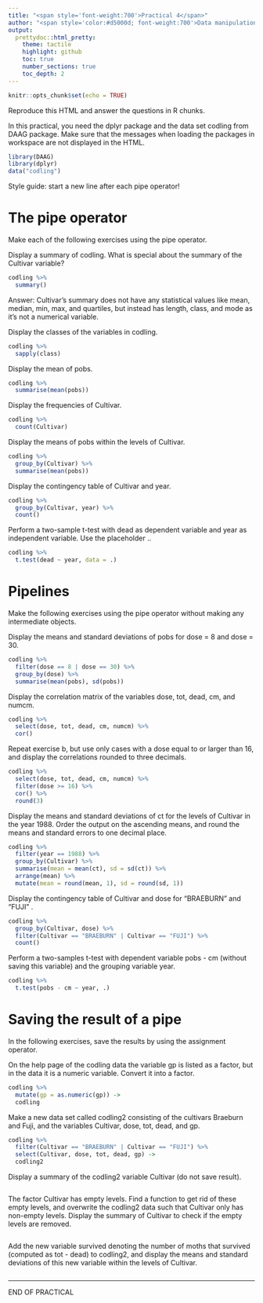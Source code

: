 ```yaml
---
title: "<span style='font-weight:700'>Practical 4</span>"
author: "<span style='color:#d5000d; font-weight:700'>Data manipulation</span>"
output:   
  prettydoc::html_pretty:
    theme: tactile
    highlight: github
    toc: true
    number_sections: true
    toc_depth: 2
---
```


```r
knitr::opts_chunk$set(echo = TRUE)
```

Reproduce this HTML and answer the questions in R chunks.

In this practical, you need the dplyr package and the data set codling from DAAG package. Make sure that the messages when loading the packages in workspace are not displayed in the HTML.

```r
library(DAAG)
library(dplyr)
data("codling")
```

Style guide: start a new line after each pipe operator!

# The pipe operator

Make each of the following exercises using the pipe operator.

Display a summary of codling. What is special about the summary of the Cultivar variable?
```r
codling %>%
  summary()
```
Answer: Cultivar's summary does not have any statistical values like mean, median, min, max, and quartiles, but instead has length, class, and mode as it's not a numerical variable.

Display the classes of the variables in codling.
```r
codling %>%
  sapply(class)
```

Display the mean of pobs.
```r
codling %>%
  summarise(mean(pobs))
```

Display the frequencies of Cultivar.
```r
codling %>%
  count(Cultivar)
```

Display the means of pobs within the levels of Cultivar.
```r
codling %>%
  group_by(Cultivar) %>%
  summarise(mean(pobs))
```

Display the contingency table of Cultivar and year.
```r
codling %>%
  group_by(Cultivar, year) %>%
  count()
```

Perform a two-sample t-test with dead as dependent variable and year as independent variable. Use the placeholder ..
```r
codling %>%
  t.test(dead ~ year, data = .)
```

# Pipelines

Make the following exercises using the pipe operator without making any intermediate objects.

Display the means and standard deviations of pobs for dose = 8 and dose = 30.
```r
codling %>%
  filter(dose == 8 | dose == 30) %>%
  group_by(dose) %>%
  summarise(mean(pobs), sd(pobs))
```

Display the correlation matrix of the variables dose, tot, dead, cm, and numcm.
```r
codling %>%
  select(dose, tot, dead, cm, numcm) %>%
  cor()
```

Repeat exercise b, but use only cases with a dose equal to or larger than 16, and display the correlations rounded to three decimals.
```r
codling %>%
  select(dose, tot, dead, cm, numcm) %>%
  filter(dose >= 16) %>%
  cor() %>%
  round(3)
```

Display the means and standard deviations of ct for the levels of Cultivar in the year 1988. Order the output on the ascending means, and round the means and standard errors to one decimal place.
```r
codling %>%
  filter(year == 1988) %>%
  group_by(Cultivar) %>%
  summarise(mean = mean(ct), sd = sd(ct)) %>%
  arrange(mean) %>%
  mutate(mean = round(mean, 1), sd = round(sd, 1))
```

Display the contingency table of Cultivar and dose for “BRAEBURN” and “FUJI” .
```r
codling %>%
  group_by(Cultivar, dose) %>%
  filter(Cultivar == "BRAEBURN" | Cultivar == "FUJI") %>%
  count()
```

Perform a two-samples t-test with dependent variable pobs - cm (without saving this variable) and the grouping variable year.
```r
codling %>%
  t.test(pobs - cm ~ year, .)
```

# Saving the result of a pipe

In the following exercises, save the results by using the assignment operator.

On the help page of the codling data the variable gp is listed as a factor, but in the data it is a numeric variable. Convert it into a factor.
```r
codling %>%
  mutate(gp = as.numeric(gp)) ->
  codling
```

Make a new data set called codling2 consisting of the cultivars Braeburn and Fuji, and the variables Cultivar, dose, tot, dead, and gp.
```r
codling %>%
  filter(Cultivar == "BRAEBURN" | Cultivar == "FUJI") %>%
  select(Cultivar, dose, tot, dead, gp) ->
  codling2
```

Display a summary of the codling2 variable Cultivar (do not save result).
```r

```

The factor Cultivar has empty levels. Find a function to get rid of these empty levels, and overwrite the codling2 data such that Cultivar only has non-empty levels. Display the summary of Cultivar to check if the empty levels are removed.
```r

```

Add the new variable survived denoting the number of moths that survived (computed as tot - dead) to codling2, and display the means and standard deviations of this new variable within the levels of Cultivar.
```r

```

---

END OF PRACTICAL
